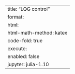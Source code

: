 ---
title: "LQG control"
format:
    html:
        html-math-method: katex
        code-fold: true
execute:
    enabled: false
jupyter: julia-1.10
---